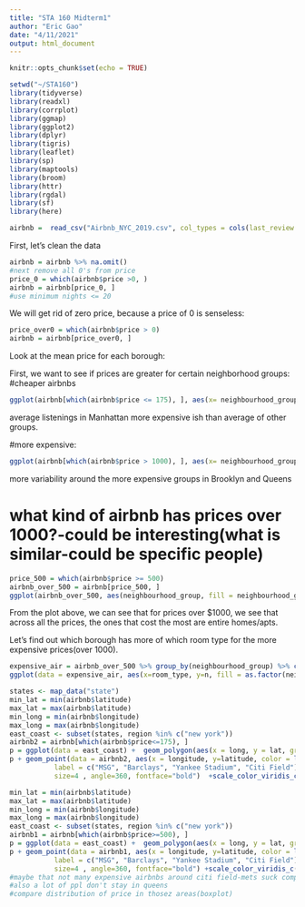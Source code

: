 ---
title: "STA 160 Midterm1"
author: "Eric Gao"
date: "4/11/2021"
output: html_document
---

```{r setup, include=FALSE}
knitr::opts_chunk$set(echo = TRUE)
```

```{r, echo = FALSE, message = FALSE, warning=FALSE}
setwd("~/STA160")
library(tidyverse)
library(readxl)
library(corrplot)
library(ggmap)
library(ggplot2)
library(dplyr)
library(tigris)
library(leaflet)
library(sp)
library(maptools)
library(broom)
library(httr)
library(rgdal)
library(sf)
library(here)
```

```{r}
airbnb =  read_csv("Airbnb_NYC_2019.csv", col_types = cols(last_review = col_date(format = "%Y-%m-%d")))
```


First, let's clean the data

```{r}
airbnb = airbnb %>% na.omit()
#next remove all 0's from price
price_0 = which(airbnb$price >0, )
airbnb = airbnb[price_0, ]
#use minimum nights <= 20
```


We will get rid of zero price, because a price of 0 is senseless:

```{r}
price_over0 = which(airbnb$price > 0)
airbnb = airbnb[price_over0, ]
```


Look at the mean price for each borough:


First, we want to see if prices are greater for certain neighborhood groups:
#cheaper airbnbs

```{r}
ggplot(airbnb[which(airbnb$price <= 175), ], aes(x= neighbourhood_group , y= price)) + geom_boxplot()
```
average listenings in Manhattan more expensive ish than average of other groups.


#more expensive:
```{r}
ggplot(airbnb[which(airbnb$price > 1000), ], aes(x= neighbourhood_group , y= price)) + geom_boxplot()
```

more variability around the more expensive groups in Brooklyn and Queens

# what kind of airbnb has prices over 1000?-could be interesting(what is similar-could be specific people)
```{r}
price_500 = which(airbnb$price >= 500)
airbnb_over_500 = airbnb[price_500, ]
ggplot(airbnb_over_500, aes(neighbourhood_group, fill = neighbourhood_group)) + geom_bar()
```



From the plot above, we can see that for prices over $1000, we see that across all the prices, the ones that cost the most are entire homes/apts.

Let's find out which borough has more of which room type for the more expensive prices(over 1000).

```{r}
expensive_air = airbnb_over_500 %>% group_by(neighbourhood_group) %>% count(room_type)
ggplot(data = expensive_air, aes(x=room_type, y=n, fill = as.factor(neighbourhood_group))) + geom_bar(stat = "identity", position =position_dodge())
```



```{r}
states <- map_data("state")
min_lat = min(airbnb$latitude)
max_lat = max(airbnb$latitude)
min_long = min(airbnb$longitude)
max_long = max(airbnb$longitude)
east_coast <- subset(states, region %in% c("new york"))
airbnb2 = airbnb[which(airbnb$price<=175), ]
p = ggplot(data = east_coast) +  geom_polygon(aes(x = long, y = lat, group  = group), fill = "white") + coord_fixed(1.3) 
p + geom_point(data = airbnb2, aes(x = longitude, y=latitude, color = log(price), shape = as.factor(neighbourhood_group)), size = 2) + xlim(c(min_long, max_long)) + coord_cartesian(ylim=c(min_lat,max_lat)) + annotate("text", x = c(-73.9934, -73.9754, -73.9262, -73.8458), y = c(40.75, 40.68, 40.8296, 40.7571), 
           label = c("MSG", "Barclays", "Yankee Stadium", "Citi Field") , color="hot pink", 
           size=4 , angle=360, fontface="bold")  +scale_color_viridis_c() + scale_shape_discrete(name = "Borough")
```

```{r, message=F}
min_lat = min(airbnb$latitude)
max_lat = max(airbnb$latitude)
min_long = min(airbnb$longitude)
max_long = max(airbnb$longitude)
east_coast <- subset(states, region %in% c("new york"))
airbnb1 = airbnb[which(airbnb$price>=500), ]
p = ggplot(data = east_coast) +  geom_polygon(aes(x = long, y = lat, group  = group), fill = "white") + coord_fixed(1.3) 
p + geom_point(data = airbnb1, aes(x = longitude, y=latitude, color = log(price), shape = as.factor(neighbourhood_group)), size = 2) + xlim(c(min_long, max_long)) + coord_cartesian(ylim=c(min_lat,max_lat)) + annotate("text", x = c(-73.9934, -73.9754, -73.9262, -73.8458), y = c(40.75, 40.68, 40.8296, 40.7571), 
           label = c("MSG", "Barclays", "Yankee Stadium", "Citi Field") , color="hot pink", 
           size=4 , angle=360, fontface="bold") +scale_color_viridis_c() + scale_shape_discrete(name = "Borough")
#maybe that not many expensive airbnbs around citi field-mets suck compared to the yankees
#also a lot of ppl don't stay in queens
#compare distribution of price in thosez areas(boxplot)
```


  